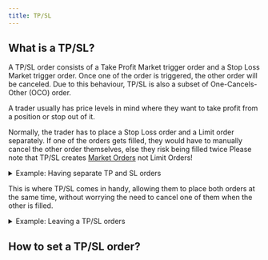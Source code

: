 ```yaml
---
title: TP/SL
---
```

## What is a TP/SL?

A TP/SL order consists of a Take Profit Market trigger order and a Stop Loss Market trigger order. Once one of the order is triggered, the other order will be canceled. Due to this behaviour, TP/SL is also a subset of One-Cancels-Other (OCO) order.

A trader usually has price levels in mind where they want to take profit from a position or stop out of it.

Normally, the trader has to place a Stop Loss order and a Limit order separately. If one of the orders gets filled, they would have to manually cancel the other order themselves, else they risk being filled twice
<Warning>
Please note that TP/SL creates <u>Market Orders</u> not Limit Orders!
</Warning>
<details>

<summary>Example: Having separate TP and SL orders</summary>

Trader currently has a Long position of 1 BTC @ \$61,000 and wishes to Take profit at \$62,000 and Stop loss at $60,000.

Trader has to place a Limit Sell Order of 1 BTC @ \$62,000 and a Stop Loss order of 1 BTC @ \$60,000 separately.

If his Limit Sell Order of 1 BTC @ \$62,000 is filled, the Stop Loss order stays opened and the trader has to cancel it himself. He will then have no open BTC position left.

If he forgets to cancel that remaining Stop Loss order and it gets triggered and filled, then he would end up having short 1 BTC of position.

</details>

This is where TP/SL comes in handy, allowing them to place both orders at the same time, without worrying the need to cancel one of them when the other is filled.

<details>

<summary>Example: Leaving a TP/SL orders</summary>

Trader currently has a Long position of 1 BTC @ \$61,000 and wishes to Take profit at \$62,000 and Stop loss at \$60,000.

Trader places a TP/SL order with a Take Profit of 1 BTC @ \$62,000 and a Stop Loss of 1 BTC @ \$60,000 in the same order.

If his Take Profit Order of 1 BTC @ \$62,000 is filled, then the Stop Loss will be automatically be cancelled.

This makes sure that the trader will have no open BTC position left open.

</details>



## How to set a TP/SL order?
<Frame caption="In your Positions tab at the bottom of the page, look for the TP/SL column">
<img src="../../../../assets/Screenshot 2024-10-08 at 11.36.32 AM.png" alt=""/>
</Frame>
<Frame caption="Enter your Take Profit and Stop Loss levels">
<img src="../../../../assets/Screenshot 2024-10-08 at 11.39.07 AM.png" alt=""/>
</Frame>
<Frame caption="Your TP/SL orders are now visible in both the Positions tab TP/SL column and in Open Orders tab">
<img src="../../../../assets/Screenshot 2024-10-08 at 11.39.32 AM.png" alt=""/>
</Frame>
